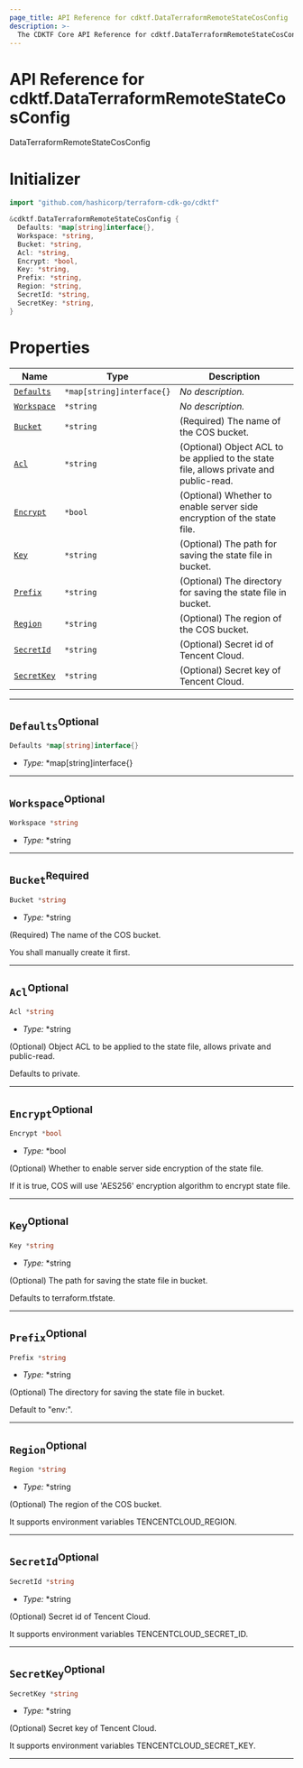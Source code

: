 ```yaml
---
page_title: API Reference for cdktf.DataTerraformRemoteStateCosConfig
description: >-
  The CDKTF Core API Reference for cdktf.DataTerraformRemoteStateCosConfig.
---
```


<!-- This file is generated through yarn generate-docs -->

# API Reference for cdktf.DataTerraformRemoteStateCosConfig

   DataTerraformRemoteStateCosConfig <a name="DataTerraformRemoteStateCosConfig" id="cdktf.DataTerraformRemoteStateCosConfig"></a>
  
  # Initializer <a name="Initializer" id="cdktf.DataTerraformRemoteStateCosConfig.Initializer"></a>
  
  ```go
  import "github.com/hashicorp/terraform-cdk-go/cdktf"
  
  &cdktf.DataTerraformRemoteStateCosConfig {
  	Defaults: *map[string]interface{},
  	Workspace: *string,
  	Bucket: *string,
  	Acl: *string,
  	Encrypt: *bool,
  	Key: *string,
  	Prefix: *string,
  	Region: *string,
  	SecretId: *string,
  	SecretKey: *string,
  }
  ```
  
  # Properties <a name="Properties" id="Properties"></a>
  
  | **Name** | **Type** | **Description** |
  | --- | --- | --- |
  | <code><a href="#cdktf.DataTerraformRemoteStateCosConfig.property.defaults">Defaults</a></code> | <code>*map[string]interface{}</code> | *No description.* |
  | <code><a href="#cdktf.DataTerraformRemoteStateCosConfig.property.workspace">Workspace</a></code> | <code>*string</code> | *No description.* |
  | <code><a href="#cdktf.DataTerraformRemoteStateCosConfig.property.bucket">Bucket</a></code> | <code>*string</code> | (Required) The name of the COS bucket. |
  | <code><a href="#cdktf.DataTerraformRemoteStateCosConfig.property.acl">Acl</a></code> | <code>*string</code> | (Optional) Object ACL to be applied to the state file, allows private and public-read. |
  | <code><a href="#cdktf.DataTerraformRemoteStateCosConfig.property.encrypt">Encrypt</a></code> | <code>*bool</code> | (Optional) Whether to enable server side encryption of the state file. |
  | <code><a href="#cdktf.DataTerraformRemoteStateCosConfig.property.key">Key</a></code> | <code>*string</code> | (Optional) The path for saving the state file in bucket. |
  | <code><a href="#cdktf.DataTerraformRemoteStateCosConfig.property.prefix">Prefix</a></code> | <code>*string</code> | (Optional) The directory for saving the state file in bucket. |
  | <code><a href="#cdktf.DataTerraformRemoteStateCosConfig.property.region">Region</a></code> | <code>*string</code> | (Optional) The region of the COS bucket. |
  | <code><a href="#cdktf.DataTerraformRemoteStateCosConfig.property.secretId">SecretId</a></code> | <code>*string</code> | (Optional) Secret id of Tencent Cloud. |
  | <code><a href="#cdktf.DataTerraformRemoteStateCosConfig.property.secretKey">SecretKey</a></code> | <code>*string</code> | (Optional) Secret key of Tencent Cloud. |
  
  ---
  
  ## `Defaults`<sup>Optional</sup> <a name="Defaults" id="cdktf.DataTerraformRemoteStateCosConfig.property.defaults"></a>
  
  ```go
  Defaults *map[string]interface{}
  ```
  
  - *Type:* *map[string]interface{}
  
  ---
  
  ## `Workspace`<sup>Optional</sup> <a name="Workspace" id="cdktf.DataTerraformRemoteStateCosConfig.property.workspace"></a>
  
  ```go
  Workspace *string
  ```
  
  - *Type:* *string
  
  ---
  
  ## `Bucket`<sup>Required</sup> <a name="Bucket" id="cdktf.DataTerraformRemoteStateCosConfig.property.bucket"></a>
  
  ```go
  Bucket *string
  ```
  
  - *Type:* *string
  
  (Required) The name of the COS bucket.
  
  You shall manually create it first.
  
  ---
  
  ## `Acl`<sup>Optional</sup> <a name="Acl" id="cdktf.DataTerraformRemoteStateCosConfig.property.acl"></a>
  
  ```go
  Acl *string
  ```
  
  - *Type:* *string
  
  (Optional) Object ACL to be applied to the state file, allows private and public-read.
  
  Defaults to private.
  
  ---
  
  ## `Encrypt`<sup>Optional</sup> <a name="Encrypt" id="cdktf.DataTerraformRemoteStateCosConfig.property.encrypt"></a>
  
  ```go
  Encrypt *bool
  ```
  
  - *Type:* *bool
  
  (Optional) Whether to enable server side encryption of the state file.
  
  If it is true, COS will use 'AES256' encryption algorithm to encrypt state file.
  
  ---
  
  ## `Key`<sup>Optional</sup> <a name="Key" id="cdktf.DataTerraformRemoteStateCosConfig.property.key"></a>
  
  ```go
  Key *string
  ```
  
  - *Type:* *string
  
  (Optional) The path for saving the state file in bucket.
  
  Defaults to terraform.tfstate.
  
  ---
  
  ## `Prefix`<sup>Optional</sup> <a name="Prefix" id="cdktf.DataTerraformRemoteStateCosConfig.property.prefix"></a>
  
  ```go
  Prefix *string
  ```
  
  - *Type:* *string
  
  (Optional) The directory for saving the state file in bucket.
  
  Default to "env:".
  
  ---
  
  ## `Region`<sup>Optional</sup> <a name="Region" id="cdktf.DataTerraformRemoteStateCosConfig.property.region"></a>
  
  ```go
  Region *string
  ```
  
  - *Type:* *string
  
  (Optional) The region of the COS bucket.
  
  It supports environment variables TENCENTCLOUD_REGION.
  
  ---
  
  ## `SecretId`<sup>Optional</sup> <a name="SecretId" id="cdktf.DataTerraformRemoteStateCosConfig.property.secretId"></a>
  
  ```go
  SecretId *string
  ```
  
  - *Type:* *string
  
  (Optional) Secret id of Tencent Cloud.
  
  It supports environment variables TENCENTCLOUD_SECRET_ID.
  
  ---
  
  ## `SecretKey`<sup>Optional</sup> <a name="SecretKey" id="cdktf.DataTerraformRemoteStateCosConfig.property.secretKey"></a>
  
  ```go
  SecretKey *string
  ```
  
  - *Type:* *string
  
  (Optional) Secret key of Tencent Cloud.
  
  It supports environment variables TENCENTCLOUD_SECRET_KEY.
  
  ---
  
